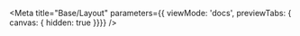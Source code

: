 
<Meta title="Base/Layout"
  parameters={{ viewMode: 'docs', previewTabs: { canvas: { hidden: true }}}}
  />

<div>
  <Title/>
  <Subtitle>Use our mobile-first, extremely flexible flexbox layout system to build all sorts of layouts. It consists of three components: <LinkTo story="container" kind="organisms-container"><b>container</b></LinkTo>, <LinkTo story="grid" kind="organisms-grid"><b>grid</b></LinkTo> and <LinkTo story="one-column" kind="organisms-section"><b>section</b></LinkTo></Subtitle>
  <Heading>How it works</Heading>
  <Source format={false} language="twig" dark code={dedent`
    {% embed "@organisms/container/container.twig" with {width: 'default', 'padding_x': 'default', padding_top: 'default'} only %}
      {% block content %}
      {% set cells = [
              'Cell 1',
              'Cell 2'
            ] %}
            {% include "@organisms/grid/grid.twig" with {
              attributes: create_attribute(),
              cells: cells,
              columns: 2,
              columns_width: 'equal',
              gutter: 'default'
            } only %}
    {% endblock %}
  {% endembed %}
  `} />
  <p>This example above creates a two column grid inside a container. </p>
  <Subheading>Breaking it down, here’s how it works:</Subheading>
  <ul>
    <li>The container adds a maximum width [width].</li>
    <li>The container adds padding [padding_x] to browser borders.</li>
    <li>The container adds padding [padding_top] to the parent container.</li>
    <li>The grid has two columns [columns].</li>
    <li>The columns are 50%:50% [columns_width].</li>
    <li>There is a default spacing between the cells [gutter].</li>
  </ul>
  <Heading>Section</Heading>
  <Source format={false} language="twig" dark code={dedent`
  {% embed "@organisms/section/section.twig" with { columns: 2, headline: 'Section title', width: 'default', 'padding_x': 'default', padding_top: 'default'} %}
    {% block column_1 %}
      First column
    {% endblock %}
    {% block column_2 %}
      Second column
    {% endblock %}
  {% endembed %}
  `} />
  <p>A section is a combination of a container and a grid to simplify the usage. The section has the same settings as grid and container.
  You can also use this pattern as a section in Drupal Layout Builder.
  </p>
</div>
